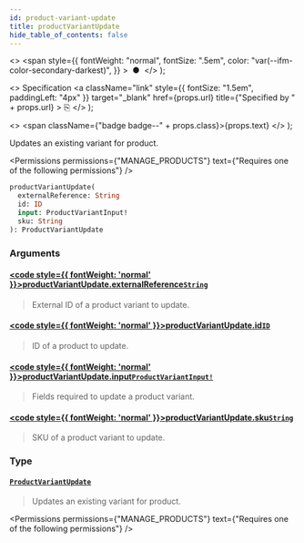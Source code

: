 ```yaml
---
id: product-variant-update
title: productVariantUpdate
hide_table_of_contents: false
---
```


  <>
    <span
      style={{
        fontWeight: "normal",
        fontSize: ".5em",
        color: "var(--ifm-color-secondary-darkest)",
      }}
    >
      &nbsp;●&nbsp;
    </span>
  </>
);

  <>
    Specification
    <a
      className="link"
      style={{ fontSize: "1.5em", paddingLeft: "4px" }}
      target="\_blank"
      href={props.url}
      title={"Specified by " + props.url}
    >
      ⎘
    </a>
  </>
);

  <>
    <span className={"badge badge--" + props.class}>{props.text}</span>
  </>
);

Updates an existing variant for product.

<Permissions
  permissions={"MANAGE_PRODUCTS"}
  text={"Requires one of the following permissions"}
/>

```graphql
productVariantUpdate(
  externalReference: String
  id: ID
  input: ProductVariantInput!
  sku: String
): ProductVariantUpdate
```

### Arguments

#### [<code style={{ fontWeight: 'normal' }}>productVariantUpdate.<b>externalReference</b></code>](#)<Bullet />[`String`](../../../api-reference/miscellaneous/scalars/string) <Badge class="secondary" text="scalar"/> <Badge class="secondary" text="miscellaneous"/>

> External ID of a product variant to update.

<Badge text="Added in Saleor 3.10" class="secondary margin-bottom--sm" />

>

#### [<code style={{ fontWeight: 'normal' }}>productVariantUpdate.<b>id</b></code>](#)<Bullet />[`ID`](../../../api-reference/miscellaneous/scalars/id) <Badge class="secondary" text="scalar"/> <Badge class="secondary" text="miscellaneous"/>

> ID of a product to update.

#### [<code style={{ fontWeight: 'normal' }}>productVariantUpdate.<b>input</b></code>](#)<Bullet />[`ProductVariantInput!`](../../../api-reference/products/inputs/product-variant-input) <Badge class="secondary" text="non-null"/> <Badge class="secondary" text="input"/> <Badge class="secondary" text="products"/>

> Fields required to update a product variant.

#### [<code style={{ fontWeight: 'normal' }}>productVariantUpdate.<b>sku</b></code>](#)<Bullet />[`String`](../../../api-reference/miscellaneous/scalars/string) <Badge class="secondary" text="scalar"/> <Badge class="secondary" text="miscellaneous"/>

> SKU of a product variant to update.

<Badge text="Added in Saleor 3.8" class="secondary margin-bottom--sm" />

>

### Type

#### [`ProductVariantUpdate`](../../../api-reference/products/objects/product-variant-update) <Badge class="secondary" text="object"/> <Badge class="secondary" text="products"/>

> Updates an existing variant for product.

<Permissions
  permissions={"MANAGE_PRODUCTS"}
  text={"Requires one of the following permissions"}
/>

>

